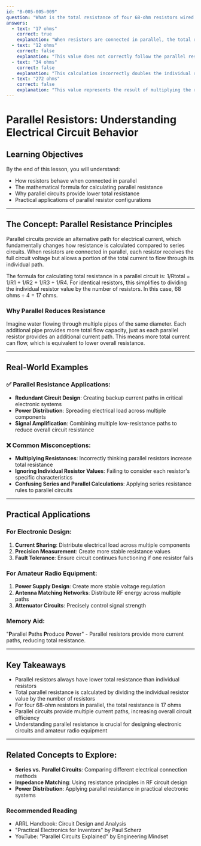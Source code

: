 ```yaml
---
id: "B-005-005-009"
question: "What is the total resistance of four 68-ohm resistors wired in parallel?"
answers:
  - text: "17 ohms"
    correct: true
    explanation: "When resistors are connected in parallel, the total resistance is calculated by dividing the individual resistor value by the number of resistors. In this case, 68 ohms ÷ 4 = 17 ohms. This follows the fundamental principle that parallel resistors reduce the overall resistance, allowing more current to flow compared to a single resistor of the same value."
  - text: "12 ohms"
    correct: false
    explanation: "This value does not correctly follow the parallel resistance calculation. Parallel resistors always have a lower total resistance than the individual resistor values, but 12 ohms is not the mathematically correct result for four 68-ohm resistors."
  - text: "34 ohms"
    correct: false
    explanation: "This calculation incorrectly doubles the individual resistor value instead of dividing it. In parallel circuits, the total resistance is always less than the smallest individual resistor value, not more."
  - text: "272 ohms"
    correct: false
    explanation: "This value represents the result of multiplying the resistor values, which is incorrect for parallel circuit calculations. In parallel, resistances are divided, not multiplied, resulting in a lower total resistance."
---
```


# Parallel Resistors: Understanding Electrical Circuit Behavior

## Learning Objectives
By the end of this lesson, you will understand:
- How resistors behave when connected in parallel
- The mathematical formula for calculating parallel resistance
- Why parallel circuits provide lower total resistance
- Practical applications of parallel resistor configurations

---

## The Concept: Parallel Resistance Principles

Parallel circuits provide an alternative path for electrical current, which fundamentally changes how resistance is calculated compared to series circuits. When resistors are connected in parallel, each resistor receives the full circuit voltage but allows a portion of the total current to flow through its individual path.

The formula for calculating total resistance in a parallel circuit is: 1/Rtotal = 1/R1 + 1/R2 + 1/R3 + 1/R4. For identical resistors, this simplifies to dividing the individual resistor value by the number of resistors. In this case, 68 ohms ÷ 4 = 17 ohms.

### Why Parallel Reduces Resistance

Imagine water flowing through multiple pipes of the same diameter. Each additional pipe provides more total flow capacity, just as each parallel resistor provides an additional current path. This means more total current can flow, which is equivalent to lower overall resistance.

---

## Real-World Examples

### ✅ Parallel Resistance Applications:
- **Redundant Circuit Design**: Creating backup current paths in critical electronic systems
- **Power Distribution**: Spreading electrical load across multiple components
- **Signal Amplification**: Combining multiple low-resistance paths to reduce overall circuit resistance

### ❌ Common Misconceptions:
- **Multiplying Resistances**: Incorrectly thinking parallel resistors increase total resistance
- **Ignoring Individual Resistor Values**: Failing to consider each resistor's specific characteristics
- **Confusing Series and Parallel Calculations**: Applying series resistance rules to parallel circuits

---

## Practical Applications

### For Electronic Design:
1. **Current Sharing**: Distribute electrical load across multiple components
2. **Precision Measurement**: Create more stable resistance values
3. **Fault Tolerance**: Ensure circuit continues functioning if one resistor fails

### For Amateur Radio Equipment:
1. **Power Supply Design**: Create more stable voltage regulation
2. **Antenna Matching Networks**: Distribute RF energy across multiple paths
3. **Attenuator Circuits**: Precisely control signal strength

### Memory Aid:
"**P**arallel **P**aths **P**roduce **P**ower" - Parallel resistors provide more current paths, reducing total resistance.

---

## Key Takeaways

- Parallel resistors always have lower total resistance than individual resistors
- Total parallel resistance is calculated by dividing the individual resistor value by the number of resistors
- For four 68-ohm resistors in parallel, the total resistance is 17 ohms
- Parallel circuits provide multiple current paths, increasing overall circuit efficiency
- Understanding parallel resistance is crucial for designing electronic circuits and amateur radio equipment

---

## Related Concepts to Explore:
- **Series vs. Parallel Circuits**: Comparing different electrical connection methods
- **Impedance Matching**: Using resistance principles in RF circuit design
- **Power Distribution**: Applying parallel resistance in practical electronic systems

### Recommended Reading
- ARRL Handbook: Circuit Design and Analysis
- "Practical Electronics for Inventors" by Paul Scherz
- YouTube: "Parallel Circuits Explained" by Engineering Mindset